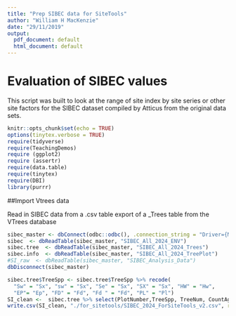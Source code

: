 ```yaml
---
title: "Prep SIBEC data for SiteTools"
author: "William H MacKenzie"
date: "29/11/2019"
output:
  pdf_document: default
  html_document: default
---
```

# Evaluation of SIBEC values
This script was built to look at the range of site index by site series or other site factors for the SIBEC dataset compiled by Atticus from the original data sets.

```r
knitr::opts_chunk$set(echo = TRUE)
options(tinytex.verbose = TRUE)
require(tidyverse)
require(TeachingDemos)
require (ggplot2)
require (assertr)
require(data.table)
require(tinytex)
require(DBI)
library(purrr)
```

##Import Vtrees data

Read in SIBEC data from a .csv table export of a _Trees table from the VTrees database

```r
sibec_master <- dbConnect(odbc::odbc(), .connection_string = "Driver={Microsoft Access Driver (*.mdb, *.accdb)}; DBQ=D:/OneDrive - Government of BC/SIBEC_files/SIBEC_2024_Prov_VPRO_Master.accdb;")
sibec  <- dbReadTable(sibec_master, "SIBEC_All_2024_ENV")
sibec.tree  <- dbReadTable(sibec_master, "SIBEC_All_2024_Trees")
sibec.info  <- dbReadTable(sibec_master, "SIBEC_All_2024_TreePlot")
#SI_raw  <- dbReadTable(sibec_master, "SIBEC_Analysis_Data")
dbDisconnect(sibec_master)

sibec.tree$TreeSpp <- sibec.tree$TreeSpp %>% recode(
  "Sw" = "Sx", "sw" = "Sx", "Se" = "Sx", "SX" = "Sx", "HW" = "Hw",
  "EP"= "Ep", "FD" = "Fd", "Fd " = "Fd", "PL" = "Pl")
SI_clean <-  sibec.tree %>% select(PlotNumber,TreeSpp, TreeNum, CountAge, TotalHtCalc) %>% dplyr::rename(Species = TreeSpp, `BHAge` = CountAge, `Height` = TotalHtCalc ) %>% mutate(PlotNumber= paste0("SI_",PlotNumber))
write.csv(SI_clean, "./for_sitetools/SIBEC_2024_ForSiteTools_v2.csv", row.names = FALSE)
```

